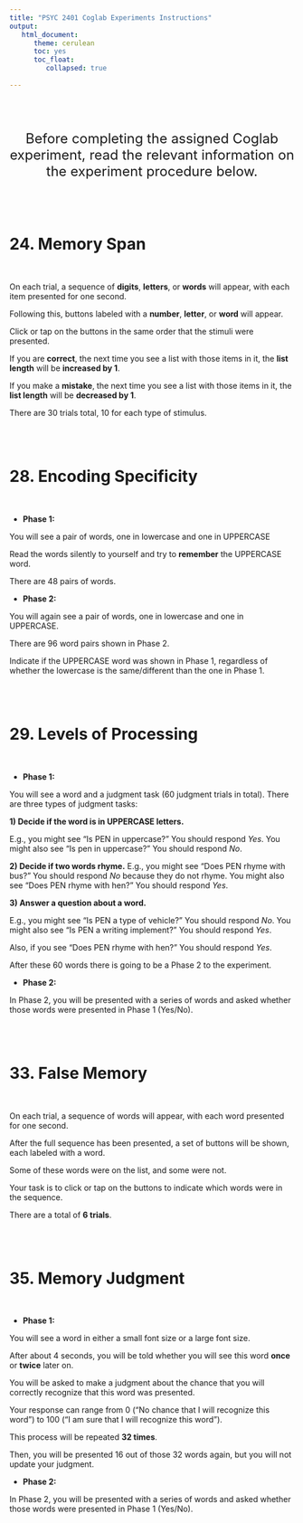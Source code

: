```yaml
---
title: "PSYC 2401 Coglab Experiments Instructions"
output: 
   html_document:
      theme: cerulean
      toc: yes
      toc_float:
         collapsed: true
         
---
```


</br>
</br>


<center> <p style="font-size:24px;">  Before completing the assigned Coglab experiment, read the relevant information on the experiment procedure below.  </p> </center>

</br>
</br>


# 24. Memory Span

</br>

On each trial, a sequence of **digits**, **letters**, or **words** will appear, with each item presented for one second.

Following this, buttons labeled with a **number**, **letter**, or **word** will appear. 

Click or tap on the buttons in the same order that the stimuli were presented. 

If you are **correct**, the next time you see a list with those items in it, the **list length** will be **increased by 1**. 

If you make a **mistake**, the next time you see a list with those items in it, the **list length** will be **decreased by 1**.

There are 30 trials total, 10 for each type of stimulus.


</br>
</br>


# 28. Encoding Specificity

</br>

- **Phase 1:**

You will see a pair of words, one in lowercase and one in UPPERCASE

Read the words silently to yourself and try to **remember** the UPPERCASE word.

There are 48 pairs of words.

- **Phase 2:**

You will again see a pair of words, one in lowercase and one in UPPERCASE. 

There are 96 word pairs shown in Phase 2.

Indicate if the UPPERCASE word was shown in Phase 1, regardless of whether the lowercase is the same/different than the one in Phase 1.


</br>
</br>

# 29. Levels of Processing

</br>

- **Phase 1:**

You will see a word and a judgment task (60 judgment trials in total). There are three types of judgment tasks:

**1) Decide if the word is in UPPERCASE letters.**

E.g., you might see "Is PEN in uppercase?" You should respond *Yes*. You might also see "Is pen in uppercase?" You should respond *No*.

**2) Decide if two words rhyme.** 
E.g., you might see "Does PEN rhyme with bus?" You should respond *No* because they do not rhyme. You might also see "Does PEN rhyme with hen?" You should respond *Yes*.

**3) Answer a question about a word.**

E.g., you might see "Is PEN a type of vehicle?" You should respond *No*. You might also see "Is PEN a writing implement?" You should respond *Yes*.

Also, if you see "Does PEN rhyme with hen?" You should respond *Yes*.

After these 60 words there is going to be a Phase 2 to the experiment.


- **Phase 2:**

In Phase 2, you will be presented with a series of words and asked whether those words were presented in Phase 1 (Yes/No).

</br>
</br>

# 33. False Memory

</br>

On each trial, a sequence of words will appear, with each word presented for one second.

After the full sequence has been presented, a set of buttons will be shown, each labeled with a word. 

Some of these words were on the list, and some were not. 

Your task is to click or tap on the buttons to indicate which words were in the sequence. 

There are a total of **6 trials**.


</br>
</br>

# 35. Memory Judgment

</br>

- **Phase 1:**

You will see a word in either a small font size or a large font size. 

After about 4 seconds, you will be told whether you will see this word **once** or **twice** later on.

You will be asked to make a judgment about the chance that you will correctly recognize that this word was presented. 

Your response can range from 0 ("No chance that I will recognize this word") to 100 ("I am sure that I will recognize this word").


This process will be repeated **32 times**.


Then, you will be presented 16 out of those 32 words again, but you will not update your judgment.


- **Phase 2:**

In Phase 2, you will be presented with a series of words and asked whether those words were presented in Phase 1 (Yes/No).



